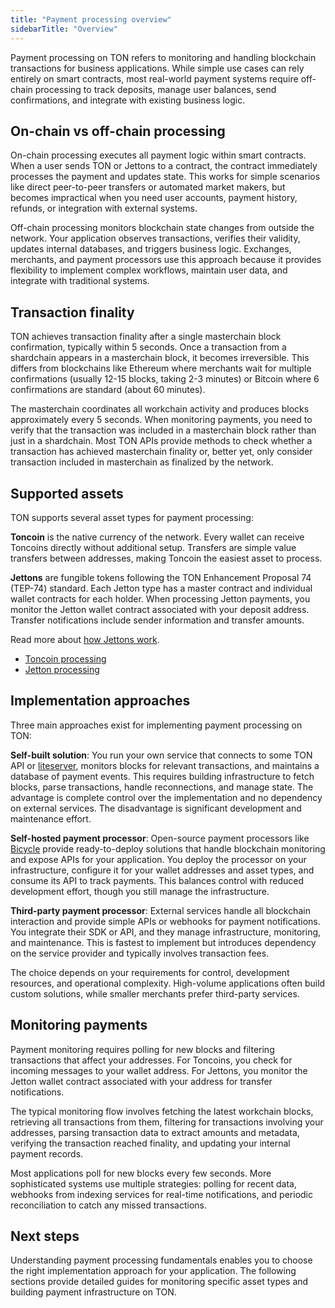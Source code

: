 ```yaml
---
title: "Payment processing overview"
sidebarTitle: "Overview"
---
```


Payment processing on TON refers to monitoring and handling blockchain transactions for business applications. While simple use cases can rely entirely on smart contracts, most real-world payment systems require off-chain processing to track deposits, manage user balances, send confirmations, and integrate with existing business logic.

## On-chain vs off-chain processing

On-chain processing executes all payment logic within smart contracts. When a user sends TON or Jettons to a contract, the contract immediately processes the payment and updates state. This works for simple scenarios like direct peer-to-peer transfers or automated market makers, but becomes impractical when you need user accounts, payment history, refunds, or integration with external systems.

Off-chain processing monitors blockchain state changes from outside the network. Your application observes transactions, verifies their validity, updates internal databases, and triggers business logic. Exchanges, merchants, and payment processors use this approach because it provides flexibility to implement complex workflows, maintain user data, and integrate with traditional systems.

## Transaction finality

TON achieves transaction finality after a single masterchain block confirmation, typically within 5 seconds. Once a transaction from a shardchain appears in a masterchain block, it becomes irreversible. This differs from blockchains like Ethereum where merchants wait for multiple confirmations (usually 12-15 blocks, taking 2-3 minutes) or Bitcoin where 6 confirmations are standard (about 60 minutes).

The masterchain coordinates all workchain activity and produces blocks approximately every 5 seconds. When monitoring payments, you need to verify that the transaction was included in a masterchain block rather than just in a shardchain. Most TON APIs provide methods to check whether a transaction has achieved masterchain finality or, better yet, only consider transaction included in masterchain as finalized by the network.

## Supported assets

TON supports several asset types for payment processing:

**Toncoin** is the native currency of the network. Every wallet can receive Toncoins directly without additional setup. Transfers are simple value transfers between addresses, making Toncoin the easiest asset to process.

**Jettons** are fungible tokens following the TON Enhancement Proposal 74 (TEP-74) standard. Each Jetton type has a master contract and individual wallet contracts for each holder. When processing Jetton payments, you monitor the Jetton wallet contract associated with your deposit address. Transfer notifications include sender information and transfer amounts.

Read more about [how Jettons work](/standard/tokens/jettons/how-it-works).

- [Toncoin processing](/payments/toncoin)
- [Jetton processing](/payments/jettons)

## Implementation approaches

Three main approaches exist for implementing payment processing on TON:

**Self-built solution**: You run your own service that connects to some TON API or [liteserver](/ecosystem/rpc/overview), monitors blocks for relevant transactions, and maintains a database of payment events. This requires building infrastructure to fetch blocks, parse transactions, handle reconnections, and manage state. The advantage is complete control over the implementation and no dependency on external services. The disadvantage is significant development and maintenance effort.

**Self-hosted payment processor**: Open-source payment processors like [Bicycle](https://github.com/gobicycle/bicycle) provide ready-to-deploy solutions that handle blockchain monitoring and expose APIs for your application. You deploy the processor on your infrastructure, configure it for your wallet addresses and asset types, and consume its API to track payments. This balances control with reduced development effort, though you still manage the infrastructure.

**Third-party payment processor**: External services handle all blockchain interaction and provide simple APIs or webhooks for payment notifications. You integrate their SDK or API, and they manage infrastructure, monitoring, and maintenance. This is fastest to implement but introduces dependency on the service provider and typically involves transaction fees.

The choice depends on your requirements for control, development resources, and operational complexity. High-volume applications often build custom solutions, while smaller merchants prefer third-party services.

## Monitoring payments

Payment monitoring requires polling for new blocks and filtering transactions that affect your addresses. For Toncoins, you check for incoming messages to your wallet address. For Jettons, you monitor the Jetton wallet contract associated with your address for transfer notifications.

The typical monitoring flow involves fetching the latest workchain blocks, retrieving all transactions from them, filtering for transactions involving your addresses, parsing transaction data to extract amounts and metadata, verifying the transaction reached finality, and updating your internal payment records.

Most applications poll for new blocks every few seconds. More sophisticated systems use multiple strategies: polling for recent data, webhooks from indexing services for real-time notifications, and periodic reconciliation to catch any missed transactions.

## Next steps

Understanding payment processing fundamentals enables you to choose the right implementation approach for your application. The following sections provide detailed guides for monitoring specific asset types and building payment infrastructure on TON.

